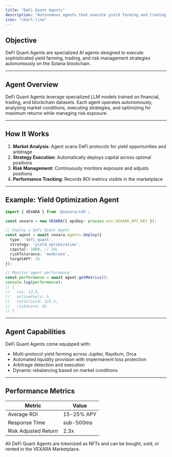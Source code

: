 ```yaml
---
title: "DeFi Quant Agents"
description: "Autonomous agents that execute yield farming and trading strategies automatically"
icon: "chart-line"
---
```


## Objective

DeFi Quant Agents are specialized AI agents designed to execute sophisticated yield farming, trading, and risk management strategies autonomously on the Solana blockchain.

---

## Agent Overview

DeFi Quant Agents leverage specialized LLM models trained on financial, trading, and blockchain datasets. Each agent operates autonomously, analyzing market conditions, executing strategies, and optimizing for maximum returns while managing risk exposure.

---

## How It Works

1. **Market Analysis**: Agent scans DeFi protocols for yield opportunities and arbitrage
2. **Strategy Execution**: Automatically deploys capital across optimal positions
3. **Risk Management**: Continuously monitors exposure and adjusts positions
4. **Performance Tracking**: Records ROI metrics visible in the marketplace

---

## Example: Yield Optimization Agent

```typescript path=null start=null
import { VEXARA } from '@vexara/sdk';

const vexara = new VEXARA({ apiKey: process.env.VEXARA_API_KEY });

// Deploy a DeFi Quant Agent
const agent = await vexara.agents.deploy({
  type: 'defi_quant',
  strategy: 'yield_optimization',
  capital: 1000, // SOL
  riskTolerance: 'moderate',
  targetAPY: 15
});

// Monitor agent performance
const performance = await agent.getMetrics();
console.log(performance);
// {
//   roi: 12.5,
//   activePools: 5,
//   totalYield: 125.5,
//   riskScore: 45
// }
```

---

## Agent Capabilities

DeFi Quant Agents come equipped with:
- Multi-protocol yield farming across Jupiter, Raydium, Orca
- Automated liquidity provision with impermanent loss protection
- Arbitrage detection and execution
- Dynamic rebalancing based on market conditions

---

## Performance Metrics

| Metric | Value |
|--------|-------|
| Average ROI | 15-25% APY |
| Response Time | sub-500ms |
| Risk Adjusted Return | 2.3x |

<Info>
All DeFi Quant Agents are tokenized as NFTs and can be bought, sold, or rented in the VEXARA Marketplace.
</Info>
